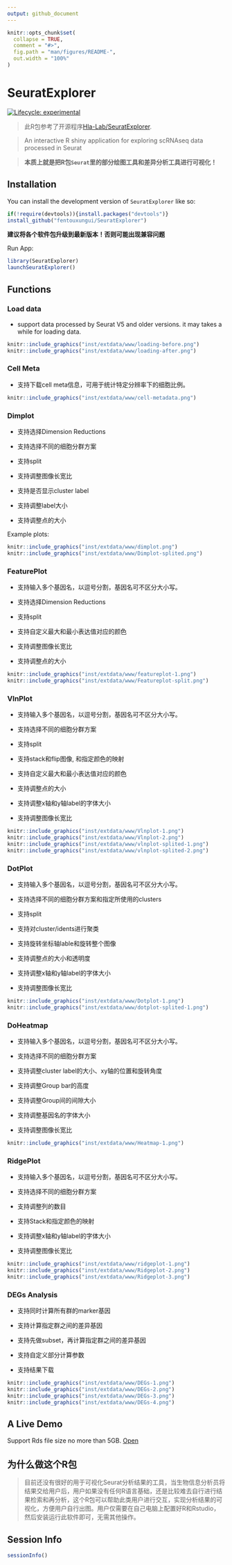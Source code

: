 ```yaml
---
output: github_document
---
```


<!-- README.md is generated from README.Rmd. Please edit that file -->

```r
knitr::opts_chunk$set(
  collapse = TRUE,
  comment = "#>",
  fig.path = "man/figures/README-",
  out.width = "100%"
)
```

# SeuratExplorer

<!-- badges: start -->
[![Lifecycle: experimental](https://img.shields.io/badge/lifecycle-experimental-orange.svg)](https://lifecycle.r-lib.org/articles/stages.html#experimental)
<!-- badges: end -->

> 此R包参考了开源程序[Hla-Lab/SeuratExplorer](https://github.com/rwcrocker/SeuratExplorer/).

> An interactive R shiny application for exploring scRNAseq data processed in Seurat

> **本质上就是把R包``Seurat``里的部分绘图工具和差异分析工具进行可视化！**

## Installation

You can install the development version of ``SeuratExplorer`` like so:

```r
if(!require(devtools)){install.packages("devtools")}
install_github("fentouxungui/SeuratExplorer")
```


**建议将各个软件包升级到最新版本！否则可能出现兼容问题**

Run App:
 
```r
library(SeuratExplorer)
launchSeuratExplorer()
```

## Functions

### Load data

- support data processed by Seurat V5 and older versions. it may takes a while for loading data.

```r
knitr::include_graphics("inst/extdata/www/loading-before.png")
knitr::include_graphics("inst/extdata/www/loading-after.png")
```

### Cell Meta

- 支持下载cell meta信息，可用于统计特定分辨率下的细胞比例。

```r
knitr::include_graphics("inst/extdata/www/cell-metadata.png")
```

### Dimplot

- 支持选择Dimension Reductions

- 支持选择不同的细胞分群方案

- 支持split

- 支持调整图像长宽比

- 支持是否显示cluster label

- 支持调整label大小

- 支持调整点的大小

Example plots:

```r
knitr::include_graphics("inst/extdata/www/dimplot.png")
knitr::include_graphics("inst/extdata/www/Dimplot-splited.png")
```

### FeaturePlot

- 支持输入多个基因名，以逗号分割，基因名可不区分大小写。

- 支持选择Dimension Reductions

- 支持split

- 支持自定义最大和最小表达值对应的颜色

- 支持调整图像长宽比

- 支持调整点的大小

```r
knitr::include_graphics("inst/extdata/www/featureplot-1.png")
knitr::include_graphics("inst/extdata/www/Featureplot-split.png")
```

### VlnPlot

- 支持输入多个基因名，以逗号分割，基因名可不区分大小写。

- 支持选择不同的细胞分群方案

- 支持split

- 支持stack和flip图像, 和指定颜色的映射

- 支持自定义最大和最小表达值对应的颜色

- 支持调整点的大小

- 支持调整x轴和y轴label的字体大小

- 支持调整图像长宽比


```r
knitr::include_graphics("inst/extdata/www/Vlnplot-1.png")
knitr::include_graphics("inst/extdata/www/Vlnplot-2.png")
knitr::include_graphics("inst/extdata/www/vlnplot-splited-1.png")
knitr::include_graphics("inst/extdata/www/vlnplot-splited-2.png")
```

### DotPlot

- 支持输入多个基因名，以逗号分割，基因名可不区分大小写。

- 支持选择不同的细胞分群方案和指定所使用的clusters

- 支持split

- 支持对cluster/idents进行聚类

- 支持旋转坐标轴lable和旋转整个图像

- 支持调整点的大小和透明度

- 支持调整x轴和y轴label的字体大小

- 支持调整图像长宽比

```r
knitr::include_graphics("inst/extdata/www/Dotplot-1.png")
knitr::include_graphics("inst/extdata/www/dotplot-splited-1.png")
```

### DoHeatmap

- 支持输入多个基因名，以逗号分割，基因名可不区分大小写。

- 支持选择不同的细胞分群方案

- 支持调整cluster label的大小、xy轴的位置和旋转角度

- 支持调整Group bar的高度

- 支持调整Group间的间隙大小

- 支持调整基因名的字体大小

- 支持调整图像长宽比

```r
knitr::include_graphics("inst/extdata/www/Heatmap-1.png")
```

### RidgePlot

- 支持输入多个基因名，以逗号分割，基因名可不区分大小写。

- 支持选择不同的细胞分群方案

- 支持调整列的数目

- 支持Stack和指定颜色的映射

- 支持调整x轴和y轴label的字体大小

- 支持调整图像长宽比

```r
knitr::include_graphics("inst/extdata/www/ridgeplot-1.png")
knitr::include_graphics("inst/extdata/www/Ridgeplot-2.png")
knitr::include_graphics("inst/extdata/www/Ridgeplot-3.png")
```

### DEGs Analysis

- 支持同时计算所有群的marker基因

- 支持计算指定群之间的差异基因

- 支持先做subset，再计算指定群之间的差异基因

- 支持自定义部分计算参数

- 支持结果下载

```r
knitr::include_graphics("inst/extdata/www/DEGs-1.png")
knitr::include_graphics("inst/extdata/www/DEGs-2.png")
knitr::include_graphics("inst/extdata/www/DEGs-3.png")
knitr::include_graphics("inst/extdata/www/DEGs-4.png")
```

## A Live Demo

Support Rds file size no more than 5GB. [Open](http://www.nibs.ac.cn:666/SeuratExplorer/)

## 为什么做这个R包

> 目前还没有很好的用于可视化Seurat分析结果的工具，当生物信息分析员将结果交给用户后，用户如果没有任何R语言基础，还是比较难去自行进行结果检索和再分析，这个R包可以帮助此类用户进行交互，实现分析结果的可视化，方便用户自行出图。用户仅需要在自己电脑上配置好R和Rstudio，然后安装运行此软件即可，无需其他操作。


## Session Info

```r
sessionInfo()
```

